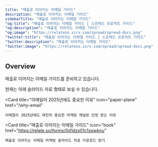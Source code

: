 ```yaml
---
title: "매출로 이어지는 이메일 가이드"
description: "매출로 이어지는 이메일 가이드"
sidebarTitle: "매출로 이어지는 이메일 가이드"
"og:title": "매출로 이어지는 이메일 가이드 | 스프레드 프로덕트 가이드"
"og:description": "매출로 이어지는 이메일 가이드"
"og:image": "https://relateso.sirv.com/spread/spread-docs.png"
"twitter:title": "매출로 이어지는 이메일 가이드 | 스프레드 프로덕트 가이드"
"twitter:description": "매출로 이어지는 이메일 가이드"
"twitter:image": "https://relateso.sirv.com/spread/spread-docs.png"
---
```


## Overview

매출로 이어지는 이메일 가이드를 준비하고 있습니다.

현재는 아래 슬라이드 자료 형태로 보실 수 있습니다.

<Card
    title="이메일이 2025년에도 중요한 이유"
    icon="paper-plane"
    href="/why-email"
>
    이메일이 2025년에도 여전히 중요한 마케팅 채널로 인정 받는 이유
</Card>

<Card
    title="매출로 이어지는 이메일 가이드"
    icon="book"
    href="https://relate.so/forms/0d1dzs01c1xqwknu"
>
    매출로 이어지는 이메일 마케팅 슬라이드 자료 다운로드 받기
</Card>